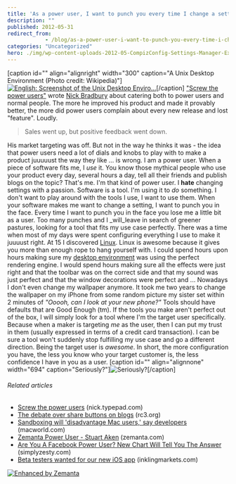 ```yaml
---
title: 'As a power user, I want to punch you every time I change a setting'
description: ""
published: 2012-05-31
redirect_from: 
            - /blog/as-a-power-user-i-want-to-punch-you-every-time-i-change-a-setting/swizec/4549
categories: "Uncategorized"
hero: ./img/wp-content-uploads-2012-05-CompizConfig-Settings-Manager-Experimental-Tab.png
---
```

\[caption id="" align="alignright" width="300" caption="A Unix Desktop Environment (Photo credit: Wikipedia)"][![English: Screenshot of the Unix Desktop Enviro...](http://upload.wikimedia.org/wikipedia/commons/thumb/b/b7/UDE_Screenshot.jpg/300px-UDE_Screenshot.jpg "English: Screenshot of the Unix Desktop Enviro...")](http://commons.wikipedia.org/wiki/File:UDE_Screenshot.jpg)\[/caption] ["Screw the power users"](http://nick.typepad.com/blog/2012/05/screw-the-power-users.html) wrote [Nick Bradbury](http://nick.typepad.com/ "Nick Bradbury") about catering both to power users and normal people. The more he improved his product and made it provably better, the more did power users complain about every new release and lost "feature". Loudly.

> Sales went up, but positive feedback went down.

His market targeting was off. But not in the way he thinks it was - the idea that power users need a lot of dials and knobs to play with to make a product juuuuust the way they like ... is wrong. I am a power user. When a piece of software fits me, I _use_ it. You know those mythical people who use your product every day, several hours a day, tell all their friends and publish blogs on the topic? That's me. I'm that kind of power user. I **hate** changing settings with a passion. Software is a tool. I'm using it to _do_ something. I don't want to play around with the tools I use, I want to use them. When your software makes me want to change a setting, I want to punch you in the face. Every time I want to punch you in the face you lose me a little bit as a user. Too many punches and I _will_leave in search of greener pastures, looking for a tool that fits my use case perfectly. There was a time when most of my days were spent configuring everything I use to make it juuuust right. At 15 I discovered [Linux](http://en.wikipedia.org/wiki/Linux "Linux"). Linux is awesome because it gives you more than enough rope to hang yourself with. I could spend hours upon hours making sure my [desktop environment](http://en.wikipedia.org/wiki/Desktop_environment "Desktop environment") was using the perfect rendering engine. I would spend hours making sure all the effects were just right and that the toolbar was on the correct side and that my sound was just perfect and that the window decorations were perfect and ... Nowadays I don't even change my wallpaper anymore. It took me two years to change the wallpaper on my iPhone from some random picture my sister set within 2 minutes of _"Ooooh, can I look at your new phone?"_ Tools should have defaults that are Good Enough (tm). If the tools you make aren't perfect out of the box, I will simply look for a tool where I'm the target user specifically. Because when a maker is targeting _me_ as the user, then I can put my trust in them (usually expressed in terms of a credit card transaction). I can be sure a tool won't suddenly stop fulfilling my use case and go a different direction. Being the target user is _awesome_. In short, the more configuration you have, the less you know who your target customer is, the less confidence I have in you as a user. \[caption id="" align="alignnone" width="694" caption="Seriously?"]![Seriously?](./img/wp-content-uploads-2012-05-CompizConfig-Settings-Manager-Experimental-Tab.png "Seriously?")\[/caption]

###### Related articles

- [Screw the power users](http://nick.typepad.com/blog/2012/05/screw-the-power-users.html) (nick.typepad.com)
- [The debate over share buttons on blogs](http://rc3.org/2012/05/30/the-debate-over-share-buttons-on-blogs/) (rc3.org)
- [Sandboxing will 'disadvantage Mac users,' say developers](http://www.macworld.com/article/1166997/sandboxing_will_disadvantage_mac_users_say_developers.html) (macworld.com)
- [Zemanta Power User - Stuart Aken](http://www.zemanta.com/blog/zemanta-power-user-stuart-aken-2/) (zemanta.com)
- [Are You A Facebook Power User? New Chart Will Tell You The Answer](http://www.simplyzesty.com/facebook/are-you-a-facebook-power-user-new-chart-will-tell-you-the-answer/) (simplyzesty.com)
- [Beta testers wanted for our new iOS app](http://blog.inklingmarkets.com/2012/05/beta-testers-wanted-for-our-new-ios-app.html) (inklingmarkets.com)

[![Enhanced by Zemanta](http://img.zemanta.com/zemified_e.png?x-id=40940726-a223-486f-836f-3fad844b6ac3)](http://www.zemanta.com/?px "Enhanced by Zemanta")